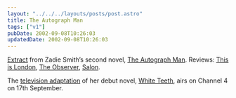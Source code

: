 ```yaml
---
layout: "../../../layouts/posts/post.astro"
title: The Autograph Man
tags: ["v1"]
pubDate: 2002-09-08T10:26:03
updatedDate: 2002-09-08T10:26:03
---
```


[Extract][1] from Zadie Smith&#8217;s second novel, [The Autograph Man][2]. Reviews: [This is London][3], [The Observer][4], [Salon][5].

The [television adaptation][6] of her debut novel, [White Teeth][7], airs on Channel 4 on 17th September.

[1]: http://books.guardian.co.uk/extracts/story/0,6761,787267,00.html "The Guardian: extract from Zadie Smith's 'The Autograph Man'"
[2]: http://www.amazon.co.uk/exec/obidos/ASIN/0241139988/ohsky "Amazon.co.uk: Zadie Smith's 'The Autograph Man'"
[3]: http://www.thisislondon.co.uk/dynamic/lifestyle/books/top_review.html?in_review_id=685570&in_review_text_id=658307 "This is London: Pleasure from start to finish"
[4]: http://books.guardian.co.uk/reviews/generalfiction/0,6121,787938,00.html "The Observer: Name of the prose"
[5]: http://www.salon.com/books/review/2002/09/05/smith/ "Salon.com: 'The Autograph Man' by Zadie Smith"
[6]: http://books.guardian.co.uk/bookerprize2002/story/0,12350,780246,00.html "The Guardian: Zadie bites back"
[7]: http://www.channel4.com/entertainment/tv/microsites/W/whiteteeth/ "Channel4: White Teeth microsite"
